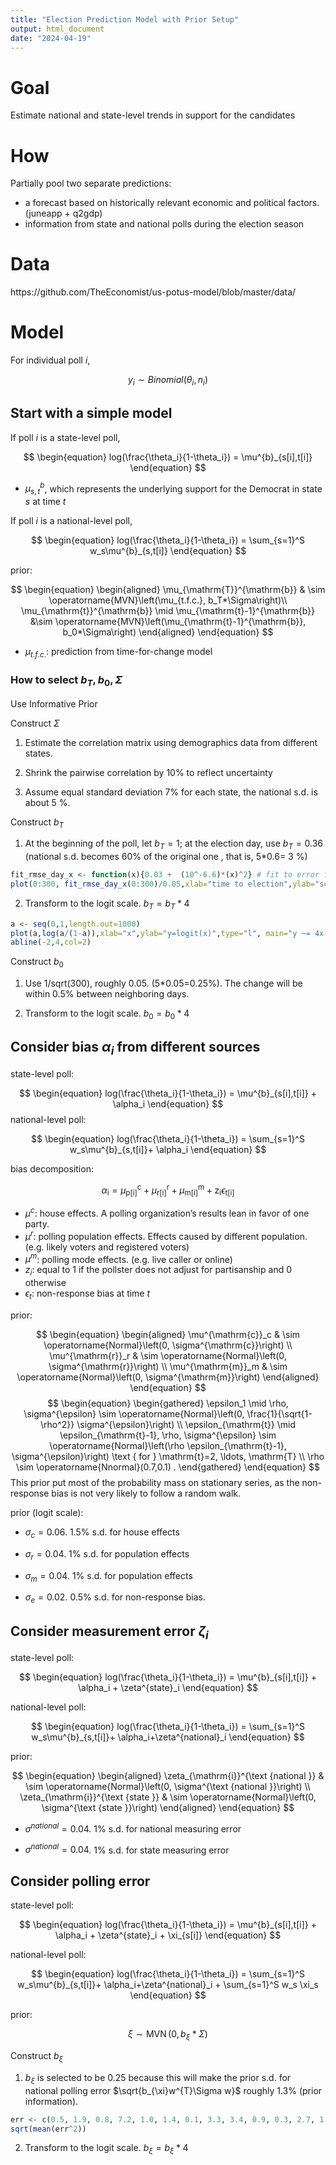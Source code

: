 ---
title: "Election Prediction Model with Prior Setup"
output: html_document
date: "2024-04-19"
---


# Goal

Estimate national and state-level trends in support for the candidates

# How

Partially pool two separate predictions:

- a forecast based on historically relevant economic and political factors. (juneapp + q2gdp)
- information from state and national polls during the election season

# Data

https://github.com/TheEconomist/us-potus-model/blob/master/data/

# Model

For individual poll $i$,

$$
\begin{equation}
y_i \sim Binomial(\theta_i, n_i)
\end{equation}
$$

## Start with a simple model

If poll $i$ is a state-level poll,

$$
\begin{equation}
log(\frac{\theta_i}{1-\theta_i}) = \mu^{b}_{s[i],t[i]}
\end{equation}
$$

- $\mu^{b}_{s,t}$, which represents the underlying support for the Democrat in state $s$ at time $t$

If poll $i$ is a national-level poll,

$$
\begin{equation}
log(\frac{\theta_i}{1-\theta_i}) = \sum_{s=1}^S w_s\mu^{b}_{s,t[i]}
\end{equation}
$$

prior:

$$
\begin{equation}
\begin{aligned}
\mu_{\mathrm{T}}^{\mathrm{b}} & \sim \operatorname{MVN}\left(\mu_{t.f.c.}, b_T*\Sigma\right)\\
\mu_{\mathrm{t}}^{\mathrm{b}} \mid \mu_{\mathrm{t}-1}^{\mathrm{b}} &\sim \operatorname{MVN}\left(\mu_{\mathrm{t}-1}^{\mathrm{b}}, b_0*\Sigma\right)
\end{aligned}
\end{equation}
$$

-  $\mu_{t.f.c.}$: prediction from time-for-change model

### How to select $b_T, b_0, \Sigma$

Use Informative Prior

Construct $\Sigma$ 

1. Estimate the correlation matrix using demographics data from different states.

2. Shrink the pairwise correlation by 10\% to reflect uncertainty 

3. Assume equal standard deviation 7\% for each state, the national s.d. is about 5 \%.

Construct $b_T$ 

1. At the beginning of the poll, let $b_T=1$; at the election day, use $b_T=0.36$ (national s.d. becomes 60\% of  the original one , that is, 5*0.6= 3 \%)



```{r}
fit_rmse_day_x <- function(x){0.03 +  (10^-6.6)*(x)^2} # fit to error from external script
plot(0:300, fit_rmse_day_x(0:300)/0.05,xlab="time to election",ylab="scale",type="l")
```

2. Transform to the logit scale. $b_T = b_T * 4$

```{r}
a <- seq(0,1,length.out=1000)
plot(a,log(a/(1-a)),xlab="x",ylab="y=logit(x)",type="l", main="y ~= 4x-2")
abline(-2,4,col=2)
```


Construct $b_0$

1. Use 1/sqrt(300), roughly 0.05. (5*0.05=0.25\%). The change will be within 0.5\% between neighboring days.

2. Transform to the logit scale. $b_0 = b_0 * 4$



## Consider bias $\alpha_i$ from different sources

state-level poll:

$$
\begin{equation}
log(\frac{\theta_i}{1-\theta_i}) = \mu^{b}_{s[i],t[i]} + \alpha_i
\end{equation}
$$
national-level poll:

$$
\begin{equation}
log(\frac{\theta_i}{1-\theta_i}) = \sum_{s=1}^S w_s\mu^{b}_{s,t[i]}+ \alpha_i
\end{equation}
$$

bias decomposition:

$$
\begin{equation}
\alpha_{\mathrm{i}}=\mu_{\mathrm{p}[\mathrm{i}]}^{\mathrm{c}}+\mu_{\mathrm{r}[\mathrm{i}]}^{\mathrm{r}}+\mu_{\mathrm{m}[\mathrm{i}]}^{\mathrm{m}}+\mathrm{z_i} \epsilon_{\mathrm{t}[\mathrm{i}]}
\end{equation}
$$

- $\mu^c$: house effects. A polling organization's results lean in favor of one party.
- $\mu^r$: polling population effects. Effects caused by different population. (e.g. likely voters and registered voters)
- $\mu^m$: polling mode effects. (e.g. live caller or online)
- $z_i$: equal to 1 if the pollster does not adjust for partisanship and 0 otherwise
- $\epsilon_t$: non-response bias at time $t$

prior:

$$
\begin{equation}
\begin{aligned}
\mu^{\mathrm{c}}_c & \sim \operatorname{Normal}\left(0, \sigma^{\mathrm{c}}\right) \\
\mu^{\mathrm{r}}_r & \sim \operatorname{Normal}\left(0, \sigma^{\mathrm{r}}\right) \\
\mu^{\mathrm{m}}_m & \sim \operatorname{Normal}\left(0, \sigma^{\mathrm{m}}\right)
\end{aligned}
\end{equation}
$$
$$
\begin{equation}
\begin{gathered}
\epsilon_1 \mid \rho, \sigma^{\epsilon} \sim \operatorname{Normal}\left(0, \frac{1}{\sqrt{1-\rho^2}} \sigma^{\epsilon}\right) \\
\epsilon_{\mathrm{t}} \mid \epsilon_{\mathrm{t}-1}, \rho, \sigma^{\epsilon} \sim \operatorname{Normal}\left(\rho \epsilon_{\mathrm{t}-1}, \sigma^{\epsilon}\right) \text { for } \mathrm{t}=2, \ldots, \mathrm{T} \\
\rho \sim \operatorname{Nnormal}(0.7,0.1) .
\end{gathered}
\end{equation}
$$
This prior put most of the probability mass on stationary series, as the non-response bias is not very likely to follow a random walk.

prior (logit scale):

- $\sigma_c = 0.06$. 1.5\% s.d. for house effects

- $\sigma_r = 0.04$. 1\% s.d. for population effects

- $\sigma_m = 0.04$. 1\% s.d. for population effects

- $\sigma_e = 0.02$. 0.5\% s.d. for non-response bias.

## Consider measurement error $\zeta_i$


state-level poll:

$$
\begin{equation}
log(\frac{\theta_i}{1-\theta_i}) = \mu^{b}_{s[i],t[i]} + \alpha_i + \zeta^{state}_i
\end{equation}
$$

national-level poll:

$$
\begin{equation}
log(\frac{\theta_i}{1-\theta_i}) = \sum_{s=1}^S w_s\mu^{b}_{s,t[i]}+ \alpha_i+\zeta^{national}_i
\end{equation}
$$

prior: 

$$
\begin{equation}
\begin{aligned}
\zeta_{\mathrm{i}}^{\text {national }} & \sim \operatorname{Normal}\left(0, \sigma^{\text {national }}\right) \\
\zeta_{\mathrm{i}}^{\text {state }} & \sim \operatorname{Normal}\left(0, \sigma^{\text {state }}\right) 
\end{aligned}
\end{equation}
$$

- $\sigma^{national} = 0.04$. 1\% s.d. for national measuring error

- $\sigma^{national} = 0.04$. 1\% s.d. for state measuring error

## Consider polling error


state-level poll:

$$
\begin{equation}
log(\frac{\theta_i}{1-\theta_i}) = \mu^{b}_{s[i],t[i]} + \alpha_i + \zeta^{state}_i + \xi_{s[i]}
\end{equation}
$$

national-level poll:

$$
\begin{equation}
log(\frac{\theta_i}{1-\theta_i}) = \sum_{s=1}^S w_s\mu^{b}_{s,t[i]}+ \alpha_i+\zeta^{national}_i + 
\sum_{s=1}^S w_s \xi_s
\end{equation}
$$


prior:

$$
\begin{equation}
\xi \sim \operatorname{MVN}\left(0, b_{\xi}*\Sigma\right)
\end{equation}
$$


Construct $b_{\xi}$

1. $b_{\xi}$ is selected to be 0.25 because this will make the prior s.d. for national polling error $\sqrt{b_{\xi}w^{T}\Sigma w}$ roughly 1.3\% (prior information).

```{r}
err <- c(0.5, 1.9, 0.8, 7.2, 1.0, 1.4, 0.1, 3.3, 3.4, 0.9, 0.3, 2.7, 1.0) / 2 
sqrt(mean(err^2))
```


2. Transform to the logit scale. $b_{\xi} = b_{\xi} * 4$